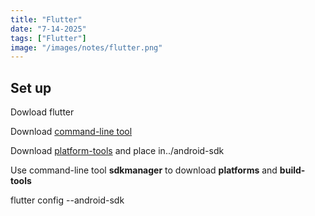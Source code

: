 ```yaml
---
title: "Flutter"
date: "7-14-2025"
tags: ["Flutter"]
image: "/images/notes/flutter.png"
---
```




## Set up

Dowload flutter

Download [command-line tool](https://developer.android.com/studio#command-line-tools-only)

Download [platform-tools](https://developer.android.com/tools/releases/platform-tools) and place in../android-sdk 

Use command-line tool **sdkmanager** to download **platforms** and **build-tools**

flutter config --android-sdk